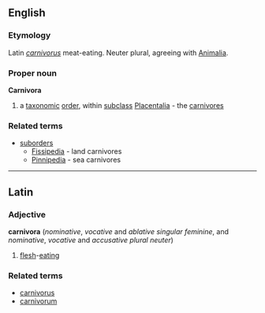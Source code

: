 ==English==
===Etymology===
Latin ''[[carnivorus]]'' meat-eating.  Neuter plural, agreeing with [[Animalia]].
===Proper noun===
{{wikipedia}}
'''Carnivora'''
#a [[taxonomic]] [[order]], within [[subclass]] [[Placentalia]] - the [[carnivore]]s
===Related terms===
{{wikispecies|Carnivora}}
*[[suborder]]s
**[[Fissipedia]] - land carnivores
**[[Pinnipedia]] - sea carnivores

----

==Latin==
===Adjective===
'''carnivora''' (''nominative'', ''vocative'' and ''ablative'' ''singular'' ''feminine'', and ''nominative'', ''vocative'' and ''accusative'' ''plural'' ''neuter'')
#[[flesh]]-[[eating]]
===Related terms===
*[[carnivorus]]
*[[carnivorum]]